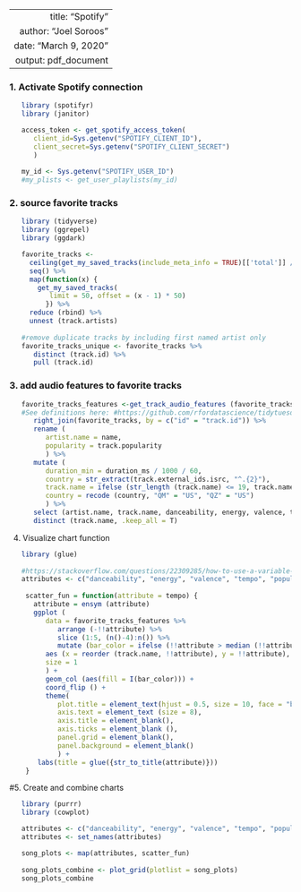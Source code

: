 ----
   title: "Spotify"
   author: "Joel Soroos"
   date: "March 9, 2020"
   output: pdf_document
---

### 1. Activate Spotify connection
```r

   library (spotifyr)
   library (janitor)  

   access_token <- get_spotify_access_token(
      client_id=Sys.getenv("SPOTIFY_CLIENT_ID"),
      client_secret=Sys.getenv("SPOTIFY_CLIENT_SECRET")
      )
   
   my_id <- Sys.getenv("SPOTIFY_USER_ID")
   #my_plists <- get_user_playlists(my_id)
```


### 2. source favorite tracks
```r

   library (tidyverse)
   library (ggrepel)
   library (ggdark)

   favorite_tracks <-
     ceiling(get_my_saved_tracks(include_meta_info = TRUE)[['total']] / 50) %>%
     seq() %>%
     map(function(x) {
       get_my_saved_tracks(
          limit = 50, offset = (x - 1) * 50)
         }) %>% 
     reduce (rbind) %>%
     unnest (track.artists)
   
   #remove duplicate tracks by including first named artist only
   favorite_tracks_unique <- favorite_tracks %>%
      distinct (track.id) %>%
      pull (track.id)
```


### 3. add audio features to favorite tracks
```r

   favorite_tracks_features <-get_track_audio_features (favorite_tracks_unique) %>%
   #See definitions here: #https://github.com/rfordatascience/tidytuesday/blob/master/data/2020/2020-01-21/readme.md
      right_join(favorite_tracks, by = c("id" = "track.id")) %>%
      rename (
         artist.name = name,
         popularity = track.popularity
         ) %>%
      mutate (
         duration_min = duration_ms / 1000 / 60,
         country = str_extract(track.external_ids.isrc, "^.{2}"),
         track.name = ifelse (str_length (track.name) <= 19, track.name, str_extract(track.name, "^.{19}")),
         country = recode (country, "QM" = "US", "QZ" = "US")
         ) %>%
      select (artist.name, track.name, danceability, energy, valence, tempo, popularity, duration_min, country) %>%
      distinct (track.name, .keep_all = T)
```


4.  Visualize chart function
```r

   library (glue)
 
   #https://stackoverflow.com/questions/22309285/how-to-use-a-variable-to-specify-column-name-in-ggplot/53168593#53168593
   attributes <- c("danceability", "energy", "valence", "tempo", "popularity")
   
    scatter_fun = function(attribute = tempo) {
      attribute = ensym (attribute)
      ggplot (
         data = favorite_tracks_features %>%
            arrange (-!!attribute) %>%
            slice (1:5, (n()-4):n()) %>%
            mutate (bar_color = ifelse (!!attribute > median (!!attribute), "Darkgreen", "Red")),
         aes (x = reorder (track.name, !!attribute), y = !!attribute), 
         size = 1
         ) +
         geom_col (aes(fill = I(bar_color))) + 
         coord_flip () +
         theme(
            plot.title = element_text(hjust = 0.5, size = 10, face = "bold", color = "black"),
            axis.text = element_text (size = 8),
            axis.title = element_blank(),
            axis.ticks = element_blank (),
            panel.grid = element_blank(),
            panel.background = element_blank()
            ) +
       labs(title = glue({str_to_title(attribute)}))
    }

```


#5.  Create and combine charts
```r
  
   library (purrr)
   library (cowplot)

   attributes <- c("danceability", "energy", "valence", "tempo", "popularity")
   attributes <- set_names(attributes)

   song_plots <- map(attributes, scatter_fun)
   
   song_plots_combine <- plot_grid(plotlist = song_plots)
   song_plots_combine
   
```